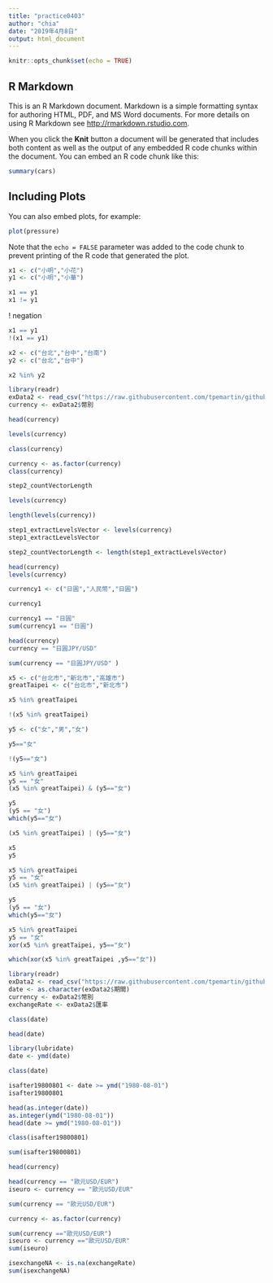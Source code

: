 ```yaml
---
title: "practice0403"
author: "chia"
date: "2019年4月8日"
output: html_document
---
```


```r
knitr::opts_chunk$set(echo = TRUE)
```

## R Markdown

This is an R Markdown document. Markdown is a simple formatting syntax for authoring HTML, PDF, and MS Word documents. For more details on using R Markdown see <http://rmarkdown.rstudio.com>.

When you click the **Knit** button a document will be generated that includes both content as well as the output of any embedded R code chunks within the document. You can embed an R code chunk like this:

```r
summary(cars)
```

## Including Plots

You can also embed plots, for example:

```r
plot(pressure)
```

Note that the `echo = FALSE` parameter was added to the code chunk to prevent printing of the R code that generated the plot.
```r
x1 <- c("小明","小花")
y1 <- c("小明","小華")
```

```r
x1 == y1
x1 != y1
```
! negation
```r
x1 == y1
!(x1 == y1)
```
```r
x2 <- c("台北","台中","台南")
y2 <- c("台北","台中")

x2 %in% y2
```


```R
library(readr)
exData2 <- read_csv("https://raw.githubusercontent.com/tpemartin/github-data/master/exData2.csv")
currency <- exData2$幣別
```
```r
head(currency)
```
```r
levels(currency)
```

```r
class(currency)
```

```r
currency <- as.factor(currency)
class(currency)
```

```r
step2_countVectorLength
```
```r
levels(currency)
```
```r
length(levels(currency))
```
```r
step1_extractLevelsVector <- levels(currency)
step1_extractLevelsVector
```

```r
step2_countVectorLength <- length(step1_extractLevelsVector)
```

```r
head(currency)
levels(currency)
```

```r
currency1 <- c("日圓","人民幣","日圓")
```

```r
currency1
```

```r
currency1 == "日圓"
sum(currency1 == "日圓")
```

```r
head(currency)
currency == "日圓JPY/USD"
```

```r
sum(currency == "日圓JPY/USD" )
```


```r
x5 <- c("台北市","新北市","高雄市")
greatTaipei <- c("台北市","新北市")

x5 %in% greatTaipei
```

```r
!(x5 %in% greatTaipei)
```


```r
y5 <- c("女","男","女")

y5=="女"
```

```r
!(y5=="女")
```
```r
x5 %in% greatTaipei
y5 == "女"
(x5 %in% greatTaipei) & (y5=="女")
```
```r
y5
(y5 == "女")
which(y5=="女")
```
```r
(x5 %in% greatTaipei) | (y5=="女")
```
```r
x5
y5
```

```r
x5 %in% greatTaipei
y5 == "女"
(x5 %in% greatTaipei) | (y5=="女")
```
```r
y5
(y5 == "女")
which(y5=="女")
```
```r
x5 %in% greatTaipei
y5 == "女"
xor(x5 %in% greatTaipei, y5=="女")
```
```r
which(xor(x5 %in% greatTaipei ,y5=="女"))
```

```r
library(readr)
exData2 <- read_csv("https://raw.githubusercontent.com/tpemartin/github-data/master/exData2.csv")
date <- as.character(exData2$期間)
currency <- exData2$幣別
exchangeRate <- exData2$匯率
```
```r
class(date)
```
```r
head(date)
```
```r
library(lubridate)
date <- ymd(date)
```

```r
class(date)
```
```r
isafter19800801 <- date >= ymd("1980-08-01")
isafter19800801
```
```r
head(as.integer(date))
as.integer(ymd("1980-08-01"))
head(date >= ymd("1980-08-01"))
```
```r
class(isafter19800801)
```
```r
sum(isafter19800801)
```






```r
head(currency)
```

```r
head(currency == "歐元USD/EUR")
iseuro <- currency == "歐元USD/EUR"

```
```r
sum(currency == "歐元USD/EUR")
```
```r
currency <- as.factor(currency)
```

```r
sum(currency =="歐元USD/EUR")
iseuro <- currency =="歐元USD/EUR"
sum(iseuro)
```


```r
isexchangeNA <- is.na(exchangeRate)
sum(isexchangeNA)
```


